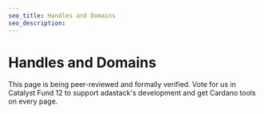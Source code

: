 ```yaml
---
seo_title: Handles and Domains
seo_description:
---
```


# Handles and Domains

This page is being peer-reviewed and formally verified. Vote for us in Catalyst Fund 12 to support adastack's development and get Cardano tools on every page.

